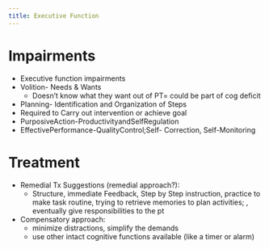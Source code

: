 ```yaml
---
title: Executive Function
---
```



# Impairments

- Executive function impairments
- Volition- Needs & Wants 
    - Doesn't know what they want out of PT= could be part of cog deficit 
- Planning- Identification and Organization of Steps
- Required to Carry out intervention or achieve goal
- PurposiveAction-ProductivityandSelfRegulation
- EffectivePerformance-QualityControl;Self- Correction, Self-Monitoring


# Treatment

- Remedial Tx Suggestions (remedial approach?):
    - Structure, immediate Feedback, Step by Step instruction, practice to make task routine, trying to retrieve memories to plan activities; , eventually give responsibilities to the pt
- Compensatory approach:
    - minimize distractions, simplify the demands
    - use other intact cognitive functions available (like a timer or alarm)
